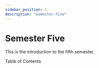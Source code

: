 ```yaml
---
sidebar_position: 1
description: "Semester-Five"
---
```



# Semester Five

This is the introduction to the fifth semester.

Table of Contents

<TitleCard
  title="Advanced Databases"
  logo="database"
  link="/docs/five/category/advanced-databases"
/>
